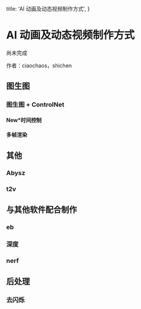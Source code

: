   title: 'AI 动画及动态视频制作方式',
}


# AI 动画及动态视频制作方式


<Note>
  尚未完成
</Note>

作者：ciaochaos，shichen


## 图生图


### 图生图 + ControlNet


#### New*时间控制


#### 多帧渲染


## 其他


### Abysz


### t2v


## 与其他软件配合制作


### eb


### 深度


### nerf


## 后处理


### 去闪烁




